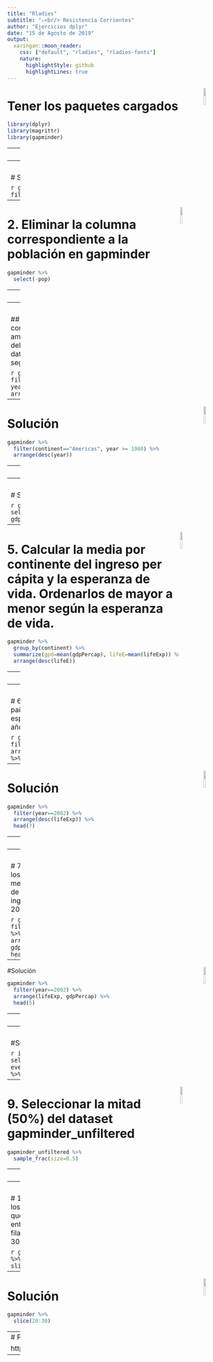 ```yaml
---
title: "Rladies"
subtitle: "⚔<br/> Resistencia Corrientes"
author: "Ejercicios dplyr"
date: "15 de Agosto de 2019"
output:
  xaringan::moon_reader:
    css: ["default", "rladies", "rladies-fonts"]
    nature: 
      highlightStyle: github
      highlightLines: true
---
```

<img src="dplyr.png" width="10%" align="right" />

# Tener los paquetes cargados

```r
library(dplyr)
library(magrittr)
library(gapminder)
```


---
<img src="dplyr.png" width="10%" align="right" />

# 1. De gapminder seleccionar los datos correspondientes a Argentina. 


```r
gapminder_unfiltered %>%
  filter(country=="Argentina")
```



---
<img src="dplyr.png" width="10%" align="right" />

# Solución

```r
gapminder %>%
  filter(country=="Argentina")
```

---
<img src="dplyr.png" width="10%" align="right" />

# 2. Eliminar la columna correspondiente a la población en gapminder

```r
gapminder %>%
  select(-pop)
```


---
<img src="dplyr.png" width="10%" align="right" />

# Solución 

```r
gapminder %>%
  select(-pop)
```

---
<img src="dplyr.png" width="10%" align="right" />

## 3. Seleccionar los datos correspondientes al continente americano, correspondientes del año 80 en adelante. Los datos deben estar ordenados según los años más actuales. 

```r
gapminder %>%
  filter(continent=="Americas", year >= 1980) %>%
  arrange(desc(year))
```

---
<img src="dplyr.png" width="10%" align="right" />

# Solución
```r
gapminder %>%
  filter(continent=="Americas", year >= 1980) %>%
  arrange(desc(year))
```

---
<img src="dplyr.png" width="10%" align="right" />

# 4. Seleccionar las columnas correspondientes a ingresos per capita y esperanza de vida

```r
gapminder %>%
  select(lifeExp, gdpPercap)
```
---
<img src="dplyr.png" width="10%" align="right" />

# Solución 

```r
gapminder %>%
  select(lifeExp, gdpPercap)
```
---
<img src="dplyr.png" width="10%" align="right" />

# 5. Calcular la media por continente del ingreso per cápita y la esperanza de vida. Ordenarlos de mayor a menor según la esperanza de vida.

```r
gapminder %>%
  group_by(continent) %>%
  summarize(gpd=mean(gdpPercap), lifeE=mean(lifeExp)) %>%
  arrange(desc(lifeE))
```



---
<img src="dplyr.png" width="10%" align="right" />

# Solución

```r
gapminder %>%
  group_by(continent) %>%
  summarize(gpd=mean(gdpPercap), lifeE=mean(lifeExp)) %>%
  arrange(desc(lifeE))
```

---
<img src="dplyr.png" width="10%" align="right" />

# 6. ¿Cuáles son los 7 países con mayor esperanza de vida en el año 2002?

```r
gapminder %>%
  filter(year==2002) %>%
  arrange(desc(lifeExp)) %>%
  head(7)
```

---
<img src="dplyr.png" width="10%" align="right" />

# Solución

```r
gapminder %>%
  filter(year==2002) %>%
  arrange(desc(lifeExp)) %>%
  head(7)
```
---
<img src="dplyr.png" width="10%" align="right" />

# Solución 2
### Podemos usar top_n() en vez de head(), pero... 

```r
gapminder %>%
  filter(year==2002) %>%
  arrange(desc(lifeExp)) %>%
  top_n(7, lifeExp)
```
---
<img src="dplyr.png" width="10%" align="right" />

# 7. ¿Cuáles son los países con menor esperanza de vida y menor ingreso en el año 2002?

```r
gapminder %>%
  filter(year==2002) %>%
  arrange(lifeExp, gdpPercap) %>%
  head(5)
```

---
<img src="dplyr.png" width="10%" align="right" />

#Solución

```r
gapminder %>%
  filter(year==2002) %>%
  arrange(lifeExp, gdpPercap) %>%
  head(5)
```

---
<img src="dplyr.png" width="10%" align="right" />

# 8. En el dataset iris, poner la columna species en primer lugar

### Vamos a reordenar columnas

```r
iris %>%
  select(Species, everything()) %>%
  head(5)
```

---
<img src="dplyr.png" width="10%" align="right" />

#Solución

```r
iris %>%
  select(Species, everything()) %>%
  head(5)
```

---
<img src="dplyr.png" width="10%" align="right" />

# 9. Seleccionar la mitad (50%) del dataset gapminder_unfiltered 

```r
gapminder_unfiltered %>%
  sample_frac(size=0.5)
```


---
<img src="dplyr.png" width="10%" align="right" />

# Solución

```r
gapminder_unfiltered %>%
  sample_frac(size=0.5)
```

---
<img src="dplyr.png" width="10%" align="right" />

# 10. Elegir los casos que están entre las filas 20 y 30. 

```r
gapminder %>%
  slice(20:30)
```

---
<img src="dplyr.png" width="10%" align="right" />

# Solución

```r
gapminder %>%
  slice(20:30)
```

---
# Para seguir practicando...

https://garthtarr.github.io/meatR/dplyr_ex1.html


---
